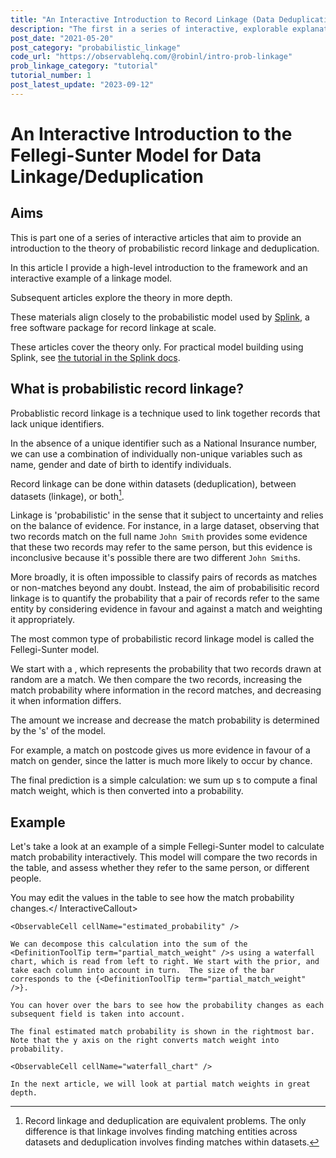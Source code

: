 ```yaml
---
title: "An Interactive Introduction to Record Linkage (Data Deduplication) in the Fellegi-Sunter framework"
description: "The first in a series of interactive, explorable explanations of the Fellegi-Sunter model, providing an introduction to probabilistic record linkage (data deduplication)."
post_date: "2021-05-20"
post_category: "probabilistic_linkage"
code_url: "https://observablehq.com/@robinl/intro-prob-linkage"
prob_linkage_category: "tutorial"
tutorial_number: 1
post_latest_update: "2023-09-12"
---
```








# An Interactive Introduction to the Fellegi-Sunter Model for Data Linkage/Deduplication

## Aims

This is part one of a series of interactive articles that aim to provide an introduction to the theory of probabilistic record linkage and deduplication.

In this article I provide a high-level introduction to the <DefinitionToolTip term="fellegi-sunter" text="Fellegi-Sunter"/> framework and an interactive example of a linkage model.

Subsequent articles explore the theory in more depth.

These materials align closely to the probabilistic model used by [Splink](http://github.com/moj-analytical-services/splink), a free software package for record linkage at scale.

These articles cover the theory only.  For practical model building using Splink, see [the tutorial in the Splink docs](https://moj-analytical-services.github.io/splink/demos/tutorials/00_Tutorial_Introduction.html).

## What is probabilistic record linkage?

Probablistic record linkage is a technique used to link together records that lack unique identifiers.

In the absence of a unique identifier such as a National Insurance number, we can use a combination of individually non-unique variables such as name, gender and date of birth to identify individuals.

Record linkage can be done within datasets (deduplication), between datasets (linkage), or both[^1].

[^1]: Record linkage and deduplication are equivalent problems.  The only difference is that linkage involves finding matching entities across datasets and deduplication involves finding matches within datasets.

Linkage is 'probabilistic' in the sense that it subject to uncertainty and relies on the balance of evidence. For instance, in a large dataset, observing that two records match on the full name `John Smith` provides some evidence that these two records may refer to the same person, but this evidence is inconclusive because it's possible there are two different `John Smith`s.

More broadly,  it is often impossible to classify pairs of records as matches or non-matches beyond any doubt. Instead, the aim of probabilisitic record linkage is to quantify the probability that a pair of records refer to the same entity by considering evidence in favour and against a match and weighting it appropriately.

The most common type of probabilistic record linkage model is called the Fellegi-Sunter model.

We start with a <DefinitionToolTip term="prior" />, which represents the probability that two records drawn at random are a match. We then compare the two records, increasing the match probability where information in the record matches, and decreasing it when information differs.

The amount we increase and decrease the match probability is determined by the '<DefinitionToolTip term="partial_match_weight" />s' of the model.

For example, a match on postcode gives us more evidence in favour of a match on gender, since the latter is much more likely to occur by chance.

The final prediction is a simple calculation:  we sum up <DefinitionToolTip term="partial_match_weight" />s to compute a final match weight, which is then converted into a probability.

## Example

Let's take a look at an example of a simple Fellegi-Sunter model to calculate match probability interactively. This model will compare the two records in the table, and assess whether they refer to the same person, or different people.


<InteractiveCallout>You may edit the values in the table to see how the match probability changes.</ InteractiveCallout>

<WithObservableProvider notebook={notebook}>
    <ObservableCell cellName="input_table" />

    <ObservableCell cellName="estimated_probability" />

    We can decompose this calculation into the sum of the <DefinitionToolTip term="partial_match_weight" />s using a waterfall chart, which is read from left to right. We start with the prior, and take each column into account in turn.  The size of the bar corresponds to the {<DefinitionToolTip term="partial_match_weight" />}.

    You can hover over the bars to see how the probability changes as each subsequent field is taken into account.

    The final estimated match probability is shown in the rightmost bar.  Note that the y axis on the right converts match weight into probability.

    <ObservableCell cellName="waterfall_chart" />

    In the next article, we will look at partial match weights in great depth.

</WithObservableProvider>




